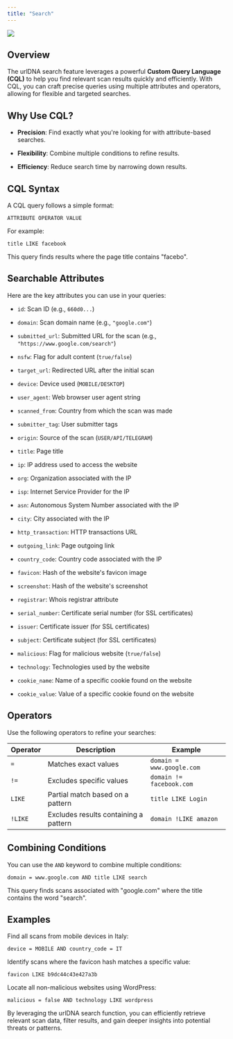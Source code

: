 ```yaml
---
title: "Search"
---
```


![](/images/use-cases/search.png)

## Overview

The urlDNA search feature leverages a powerful **Custom Query Language (CQL)** to help you find relevant scan results quickly and efficiently. With CQL, you can craft precise queries using multiple attributes and operators, allowing for flexible and targeted searches.

## Why Use CQL?

* **Precision**: Find exactly what you're looking for with attribute-based searches.

* **Flexibility**: Combine multiple conditions to refine results.

* **Efficiency**: Reduce search time by narrowing down results.

## CQL Syntax

A CQL query follows a simple format:

```
ATTRIBUTE OPERATOR VALUE
```

For example:

```
title LIKE facebook
```

This query finds results where the page title contains "facebo".

## Searchable Attributes

Here are the key attributes you can use in your queries:

* `id`: Scan ID (e.g., `660d0...`)

* `domain`: Scan domain name (e.g., `"google.com"`)

* `submitted_url`: Submitted URL for the scan (e.g., `"https://www.google.com/search"`)

* `nsfw`: Flag for adult content (`true/false`)

* `target_url`: Redirected URL after the initial scan

* `device`: Device used (`MOBILE/DESKTOP`)

* `user_agent`: Web browser user agent string

* `scanned_from`: Country from which the scan was made

* `submitter_tag`: User submitter tags

* `origin`: Source of the scan (`USER/API/TELEGRAM`)

* `title`: Page title

* `ip`: IP address used to access the website

* `org`: Organization associated with the IP

* `isp`: Internet Service Provider for the IP

* `asn`: Autonomous System Number associated with the IP

* `city`: City associated with the IP

* `http_transaction`: HTTP transactions URL

* `outgoing_link`: Page outgoing link

* `country_code`: Country code associated with the IP

* `favicon`: Hash of the website's favicon image

* `screenshot`: Hash of the website's screenshot

* `registrar`: Whois registrar attribute

* `serial_number`: Certificate serial number (for SSL certificates)

* `issuer`: Certificate issuer (for SSL certificates)

* `subject`: Certificate subject (for SSL certificates)

* `malicious`: Flag for malicious website (`true/false`)

* `technology`: Technologies used by the website

* `cookie_name`: Name of a specific cookie found on the website

* `cookie_value`: Value of a specific cookie found on the website

## Operators

Use the following operators to refine your searches:

| Operator | Description                           | Example                   |
| -------- | ------------------------------------- | ------------------------- |
| `=`      | Matches exact values                  | `domain = www.google.com` |
| `!=`     | Excludes specific values              | `domain != facebook.com`  |
| `LIKE`   | Partial match based on a pattern      | `title LIKE Login`        |
| `!LIKE`  | Excludes results containing a pattern | `domain !LIKE amazon`     |

## Combining Conditions

You can use the `AND` keyword to combine multiple conditions:

```
domain = www.google.com AND title LIKE search
```

This query finds scans associated with "google.com" where the title contains the word "search".

## Examples

Find all scans from mobile devices in Italy:

```
device = MOBILE AND country_code = IT
```

Identify scans where the favicon hash matches a specific value:

```
favicon LIKE b9dc44c43e427a3b
```

Locate all non-malicious websites using WordPress:

```
malicious = false AND technology LIKE wordpress
```

By leveraging the urlDNA search function, you can efficiently retrieve relevant scan data, filter results, and gain deeper insights into potential threats or patterns.